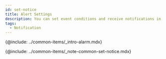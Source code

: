 ```yaml
---
id: set-notice
title: Alert Settings
description: You can set event conditions and receive notifications in various forms.
tags:
  - Notification
---
```


{@include: ../common-items/_intro-alarm.mdx}

{@include: ../common-items/_note-common-set-notice.mdx}
